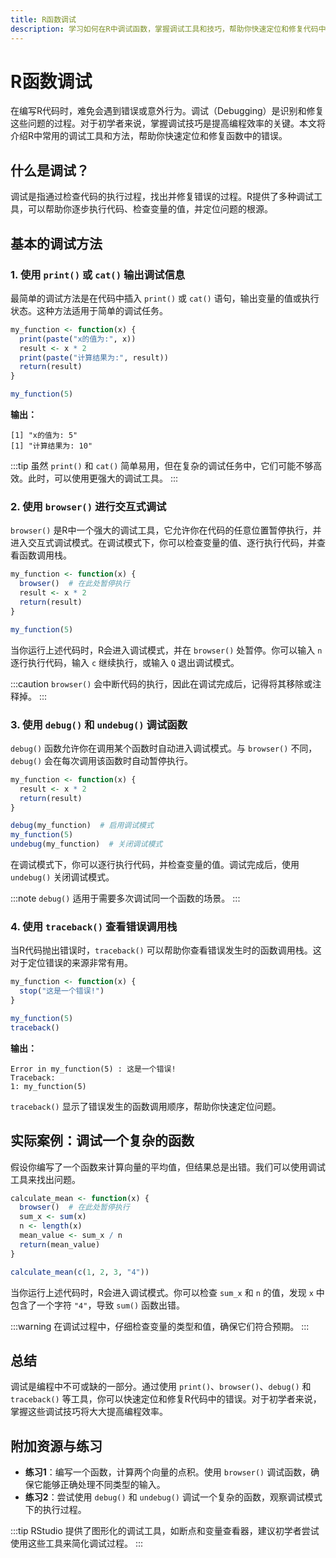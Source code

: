 ```yaml
---
title: R函数调试
description: 学习如何在R中调试函数，掌握调试工具和技巧，帮助你快速定位和修复代码中的错误。
---
```


# R函数调试

在编写R代码时，难免会遇到错误或意外行为。调试（Debugging）是识别和修复这些问题的过程。对于初学者来说，掌握调试技巧是提高编程效率的关键。本文将介绍R中常用的调试工具和方法，帮助你快速定位和修复函数中的错误。

## 什么是调试？

调试是指通过检查代码的执行过程，找出并修复错误的过程。R提供了多种调试工具，可以帮助你逐步执行代码、检查变量的值，并定位问题的根源。

## 基本的调试方法

### 1. 使用 `print()` 或 `cat()` 输出调试信息

最简单的调试方法是在代码中插入 `print()` 或 `cat()` 语句，输出变量的值或执行状态。这种方法适用于简单的调试任务。

```r
my_function <- function(x) {
  print(paste("x的值为:", x))
  result <- x * 2
  print(paste("计算结果为:", result))
  return(result)
}

my_function(5)
```

**输出：**
```
[1] "x的值为: 5"
[1] "计算结果为: 10"
```

:::tip
虽然 `print()` 和 `cat()` 简单易用，但在复杂的调试任务中，它们可能不够高效。此时，可以使用更强大的调试工具。
:::

### 2. 使用 `browser()` 进行交互式调试

`browser()` 是R中一个强大的调试工具，它允许你在代码的任意位置暂停执行，并进入交互式调试模式。在调试模式下，你可以检查变量的值、逐行执行代码，并查看函数调用栈。

```r
my_function <- function(x) {
  browser()  # 在此处暂停执行
  result <- x * 2
  return(result)
}

my_function(5)
```

当你运行上述代码时，R会进入调试模式，并在 `browser()` 处暂停。你可以输入 `n` 逐行执行代码，输入 `c` 继续执行，或输入 `Q` 退出调试模式。

:::caution
`browser()` 会中断代码的执行，因此在调试完成后，记得将其移除或注释掉。
:::

### 3. 使用 `debug()` 和 `undebug()` 调试函数

`debug()` 函数允许你在调用某个函数时自动进入调试模式。与 `browser()` 不同，`debug()` 会在每次调用该函数时自动暂停执行。

```r
my_function <- function(x) {
  result <- x * 2
  return(result)
}

debug(my_function)  # 启用调试模式
my_function(5)
undebug(my_function)  # 关闭调试模式
```

在调试模式下，你可以逐行执行代码，并检查变量的值。调试完成后，使用 `undebug()` 关闭调试模式。

:::note
`debug()` 适用于需要多次调试同一个函数的场景。
:::

### 4. 使用 `traceback()` 查看错误调用栈

当R代码抛出错误时，`traceback()` 可以帮助你查看错误发生时的函数调用栈。这对于定位错误的来源非常有用。

```r
my_function <- function(x) {
  stop("这是一个错误!")
}

my_function(5)
traceback()
```

**输出：**
```
Error in my_function(5) : 这是一个错误!
Traceback:
1: my_function(5)
```

`traceback()` 显示了错误发生的函数调用顺序，帮助你快速定位问题。

## 实际案例：调试一个复杂的函数

假设你编写了一个函数来计算向量的平均值，但结果总是出错。我们可以使用调试工具来找出问题。

```r
calculate_mean <- function(x) {
  browser()  # 在此处暂停执行
  sum_x <- sum(x)
  n <- length(x)
  mean_value <- sum_x / n
  return(mean_value)
}

calculate_mean(c(1, 2, 3, "4"))
```

当你运行上述代码时，R会进入调试模式。你可以检查 `sum_x` 和 `n` 的值，发现 `x` 中包含了一个字符 `"4"`，导致 `sum()` 函数出错。

:::warning
在调试过程中，仔细检查变量的类型和值，确保它们符合预期。
:::

## 总结

调试是编程中不可或缺的一部分。通过使用 `print()`、`browser()`、`debug()` 和 `traceback()` 等工具，你可以快速定位和修复R代码中的错误。对于初学者来说，掌握这些调试技巧将大大提高编程效率。

## 附加资源与练习

- **练习1**：编写一个函数，计算两个向量的点积。使用 `browser()` 调试函数，确保它能够正确处理不同类型的输入。
- **练习2**：尝试使用 `debug()` 和 `undebug()` 调试一个复杂的函数，观察调试模式下的执行过程。

:::tip
RStudio 提供了图形化的调试工具，如断点和变量查看器，建议初学者尝试使用这些工具来简化调试过程。
:::
